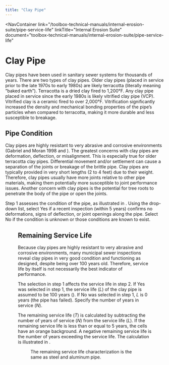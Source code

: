 ```yaml
---
title: "Clay Pipe"
---
```



<NavContainer 
  link="/toolbox-technical-manuals/internal-erosion-suite/pipe-service-life"
  linkTitle="Internal Erosion Suite"
  document="toolbox-technical-manuals/internal-erosion-suite/pipe-service-life"
></NavContainer>

# Clay Pipe

Clay pipes have been used in sanitary sewer systems for thousands of years. There are two types of clay pipes. Older clay pipes (placed in service
prior to the late 1970s to early 1980s) are likely terracotta (literally meaning “baked earth”). Terracotta is a dried clay fired to 1,200°F. Any clay
 pipe placed in service since the early 1980s is likely vitrified clay pipe (VCP). Vitrified clay is a ceramic fired to over 2,000°F. Vitrification
significantly increased the density and mechanical bonding properties of the pipe’s particles when compared to terracotta, making it more durable and
less susceptible to breakage.

## Pipe Condition

Clay pipes are highly resistant to very abrasive and corrosive environments (Gabriel and Moran 1998 and <Citation citationKey="Potter1988" />). The
greatest concerns with clay pipes are deformation, deflection, or misalignment. This is especially true for older terracotta clay pipes. Differential
movement and/or settlement can cause a separation of the joints or breakage of the brittle pipe. Clay pipes are typically provided in very short
lengths (2 to 4 feet) due to their weight. Therefore, clay pipes usually have more joints relative to other pipe materials, making them potentially
more susceptible to joint performance issues. Another concern with clay pipes is the potential for tree roots to penetrate the body of the pipe or
open the joints.

Step 1 assesses the condition of the pipe, as illustrated in <FigReference figKey="figure-37" />. Using the drop-down list, select Yes if a recent
inspection (within 5 years) confirms no deformations, signs of deflection, or joint openings along the pipe. Select No if the condition is unknown or
those conditions are known to exist.

<Figure
  figKey="figure-37"
  src="figures\toolbox-technical-manuals\internal-erosion-suite\pipe-service-life\v1.0\figures\figure37.png"
  alt="Step 1 of Clay Pipe worksheet: Pipe condition."
  caption="Step 1 of Clay Pipe worksheet: Pipe condition."
/>

## Remaining Service Life

Because clay pipes are highly resistant to very abrasive and corrosive environments, many municipal sewer inspections reveal clay pipes in very good
condition and functioning as designed, despite being over 100 years old. Therefore, service life by itself is not necessarily the best indicator of
performance.

The selection in step 1 affects the service life in step 2. If Yes was selected in step 1, the service life (<em>L</em>) of the clay pipe is assumed
to be 100 years (<Citation citationKey="Potter1988" />). If No was selected in step 1, <em>L</em> is 0 years (the pipe has failed). Specify the
number of years in service (<em>N</em>).

The remaining service life (<em>T</em>) is calculated by subtracting the number of years of service (<em>N</em>) from the service life (<em>L</em>).
If the remaining service life is less than or equal to 5 years, the cells have an orange background. A negative remaining service life is the number
of years exceeding the service life. The calculation is illustrated in <FigReference figKey="figure-38" />.

<Figure
  figKey="figure-38"
  src="figures\toolbox-technical-manuals\internal-erosion-suite\pipe-service-life\v1.0\figures\figure38.png"
  alt="Step 2 of Clay Pipe worksheet: Remaining service life."
  caption="Step 2 of Clay Pipe worksheet: Remaining service life."
/>

The remaining service life characterization is the same as steel and aluminum pipe.

<CitationFootnote />